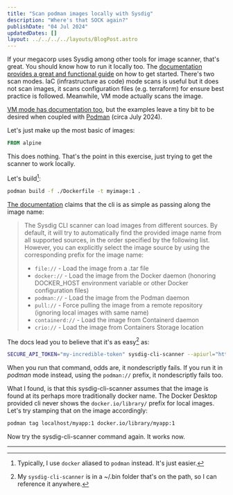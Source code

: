 ```yaml
---
title: "Scan podman images locally with Sysdig"
description: "Where's that SOCK again?"
publishDate: "04 Jul 2024"
updatedDates: []
layout: ../../../../layouts/BlogPost.astro
---
```


If your megacorp uses Sysdig among other tools for image scanner, that's great. You should know how to run it locally too. The [documentation provides a great and functional guide](https://docs.sysdig.com/en/docs/installation/sysdig-secure/install-vulnerability-cli-scanner/) on how to get started. There's two scan modes. IaC (infrastructure as code) mode scans is useful but it does not scan images, it scans configuration files (e.g. terraform) for ensure best practice is followed. Meanwhile, VM mode actually scans the image.

[VM mode has documentation too](https://docs.sysdig.com/en/docs/installation/sysdig-secure/install-vulnerability-cli-scanner/running-in-vm-mode/), but the examples leave a tiny bit to be desired when coupled with [Podman](https://podman.io) (circa July 2024).

Let's just make up the most basic of images:

```dockerfile
FROM alpine
```

This does nothing. That's the point in this exercise, just trying to get the scanner to work locally.

Let's build[^1]:

```bash
podman build -f ./Dockerfile -t myimage:1 .
```

[The documentation](https://docs.sysdig.com/en/docs/installation/sysdig-secure/install-vulnerability-cli-scanner/running-in-vm-mode/#image-sources) claims that the cli is as simple as passing along the image name:

> The Sysdig CLI scanner can load images from different sources. By default, it will try to automatically find the provided image name from all supported sources, in the order specified by the following list. However, you can explicitly select the image source by using the corresponding prefix for the image name:
> 
> * `file://` - Load the image from a .tar file
> * `docker://` - Load the image from the Docker daemon (honoring DOCKER_HOST environment variable or other Docker configuration files)
> * `podman://` - Load the image from the Podman daemon
> * `pull://` - Force pulling the image from a remote repository (ignoring local images with same name)
> * `containerd://` - Load the image from Containerd daemon
> * `crio://` - Load the image from Containers Storage location

The docs lead you to believe that it's as easy[^2] as: 

```bash
SECURE_API_TOKEN="my-incredible-token" sysdig-cli-scanner --apiurl="https://secure.sysdig.com/" docker://myimage:1
```

When you run that command, odds are, it nondescriptly fails. If you run it in _podman_ mode instead, using the `podman://` prefix, it nondescriptly fails too.

What I found, is that this sysdig-cli-scanner assumes that the image is found at its perhaps more traditionally docker name. The Docker Desktop provided cli never shows the `docker.io/library/` prefix for local images. Let's try stamping that on the image accordingly:

```bash
podman tag localhost/myapp:1 docker.io/library/myapp:1
```

Now try the sysdig-cli-scanner command again. It works now.

---

[^1]: Typically, I use `docker` aliased to `podman` instead. It's just easier.

[^2]: My `sysdig-cli-scanner` is in a ~/.bin folder that's on the path, so I can reference it anywhere.